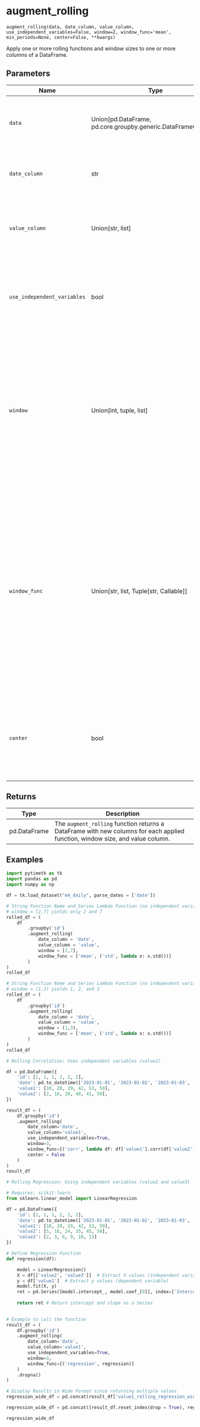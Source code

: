 # augment_rolling { #timetk.augment_rolling }

`augment_rolling(data, date_column, value_column, use_independent_variables=False, window=2, window_func='mean', min_periods=None, center=False, **kwargs)`

Apply one or more rolling functions and window sizes to one or more columns of a DataFrame.

## Parameters

| Name                        | Type                                                            | Description                                                                                                                                                                                                                                                                                                                                                                                                                                                                                                                                                                                                                                                                                                         | Default    |
|-----------------------------|-----------------------------------------------------------------|---------------------------------------------------------------------------------------------------------------------------------------------------------------------------------------------------------------------------------------------------------------------------------------------------------------------------------------------------------------------------------------------------------------------------------------------------------------------------------------------------------------------------------------------------------------------------------------------------------------------------------------------------------------------------------------------------------------------|------------|
| `data`                      | Union\[pd.DataFrame, pd.core.groupby.generic.DataFrameGroupBy\] | The `data` parameter is the input DataFrame or GroupBy object that contains the data to be processed. It can be either a Pandas DataFrame or a GroupBy object.                                                                                                                                                                                                                                                                                                                                                                                                                                                                                                                                                      | _required_ |
| `date_column`               | str                                                             | The `date_column` parameter is the name of the datetime column in the DataFrame by which the data should be sorted within each group.                                                                                                                                                                                                                                                                                                                                                                                                                                                                                                                                                                               | _required_ |
| `value_column`              | Union\[str, list\]                                              | The `value_column` parameter is the name of the column(s) in the DataFrame to which the rolling window function(s) should be applied. It can be a single column name or a list of column names.                                                                                                                                                                                                                                                                                                                                                                                                                                                                                                                     | _required_ |
| `use_independent_variables` | bool                                                            | The `use_independent_variables` parameter is an optional parameter that specifies whether the rolling function(s) require independent variables, such as rolling correlation or rolling regression. (See Examples below.)                                                                                                                                                                                                                                                                                                                                                                                                                                                                                           | `False`    |
| `window`                    | Union\[int, tuple, list\]                                       | The `window` parameter in the `augment_rolling` function is used to specify the size of the rolling windows. It can be either an integer or a list of integers.   - If it is an integer, the same window size will be applied to all columns specified in the `value_column`.   - If it is a tuple, it will generate windows from the first to the second value (inclusive).  - If it is a list of integers, each integer in the list will be used as the window size for the corresponding column in the `value_column` list.                                                                                                                                                                                      | `2`        |
| `window_func`               | Union\[str, list, Tuple\[str, Callable\]\]                      | The `window_func` parameter in the `augment_rolling` function is used to specify the function(s) to be applied to the rolling windows.   1. It can be a string or a list of strings, where each string represents the name of the function to be applied.   2. Alternatively, it can be a list of tuples, where each tuple contains the name of the function to be applied and the function itself. The function is applied as a Pandas Series. (See Examples below.)  3. If the function requires independent variables, the `use_independent_variables` parameter must be specified. The independent variables will be passed to the function as a DataFrame containing the window of rows. (See Examples below.) | `'mean'`   |
| `center`                    | bool                                                            | The `center` parameter in the `augment_rolling` function determines whether the rolling window is centered or not. If `center` is set to `True`, the rolling window will be centered, meaning that the value at the center of the window will be used as the result. If `                                                                                                                                                                                                                                                                                                                                                                                                                                           | `False`    |

## Returns

| Type         | Description                                                                                                                   |
|--------------|-------------------------------------------------------------------------------------------------------------------------------|
| pd.DataFrame | The `augment_rolling` function returns a DataFrame with new columns for each applied function, window size, and value column. |

## Examples

```python
import pytimetk as tk
import pandas as pd
import numpy as np

df = tk.load_dataset("m4_daily", parse_dates = ['date'])
```

```python
# String Function Name and Series Lambda Function (no independent variables)
# window = [2,7] yields only 2 and 7
rolled_df = (
    df
        .groupby('id')
        .augment_rolling(
            date_column = 'date', 
            value_column = 'value', 
            window = [2,7], 
            window_func = ['mean', ('std', lambda x: x.std())]
        )
)
rolled_df
```

```python
# String Function Name and Series Lambda Function (no independent variables)
# window = (1,3) yields 1, 2, and 3
rolled_df = (
    df
        .groupby('id')
        .augment_rolling(
            date_column = 'date', 
            value_column = 'value', 
            window = (1,3), 
            window_func = ['mean', ('std', lambda x: x.std())]
        )
)
rolled_df 
```

```python
# Rolling Correlation: Uses independent variables (value2)

df = pd.DataFrame({
    'id': [1, 1, 1, 2, 2, 2],
    'date': pd.to_datetime(['2023-01-01', '2023-01-02', '2023-01-03', '2023-01-04', '2023-01-05', '2023-01-06']),
    'value1': [10, 20, 29, 42, 53, 59],
    'value2': [2, 16, 20, 40, 41, 50],
})

result_df = (
    df.groupby('id')
    .augment_rolling(
        date_column='date',
        value_column='value1',
        use_independent_variables=True,
        window=3,
        window_func=[('corr', lambda df: df['value1'].corr(df['value2']))],
        center = False
    )
)
result_df

```

```python
# Rolling Regression: Using independent variables (value2 and value3)

# Requires: scikit-learn
from sklearn.linear_model import LinearRegression

df = pd.DataFrame({
    'id': [1, 1, 1, 2, 2, 2],
    'date': pd.to_datetime(['2023-01-01', '2023-01-02', '2023-01-03', '2023-01-04', '2023-01-05', '2023-01-06']),
    'value1': [10, 20, 29, 42, 53, 59],
    'value2': [5, 16, 24, 35, 45, 58],
    'value3': [2, 3, 6, 9, 10, 13]
})

# Define Regression Function
def regression(df):

    model = LinearRegression()
    X = df[['value2', 'value3']]  # Extract X values (independent variables)
    y = df['value1']  # Extract y values (dependent variable)
    model.fit(X, y)
    ret = pd.Series([model.intercept_, model.coef_[0]], index=['Intercept', 'Slope'])
    
    return ret # Return intercept and slope as a Series
    

# Example to call the function
result_df = (
    df.groupby('id')
    .augment_rolling(
        date_column='date',
        value_column='value1',
        use_independent_variables=True,
        window=3,
        window_func=[('regression', regression)]
    )
    .dropna()
)

# Display Results in Wide Format since returning multiple values
regression_wide_df = pd.concat(result_df['value1_rolling_regression_win_3'].to_list(), axis=1).T

regression_wide_df = pd.concat([result_df.reset_index(drop = True), regression_wide_df], axis=1)

regression_wide_df
```